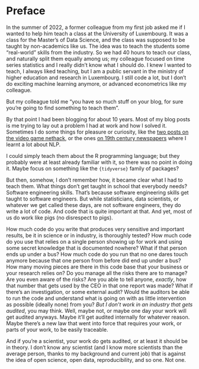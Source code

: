 # Preface {.unnumbered}

In the summer of 2022, a former colleague from my first job asked me if I wanted to
help him teach a class at the University of Luxembourg. It was a class for the
Master's of Data Science, and the class was supposed to be taught by non-academics
like us. The idea was to teach the students some "real-world" skills from the
industry. So we had 40 hours to teach our class, and naturally split them equally
among us; my colleague focused on time series statistics and I really didn't know
what I should do. I knew I wanted to teach, I always liked teaching, but I am a
public servant in the ministry of higher education and research in Luxembourg. I
still code a lot, but I don't do exciting machine learning anymore, or advanced
econometrics like my colleague.

But my colleague told me "you have so much stuff on your blog, for sure you're going
to find something to teach them".

By that point I had been blogging for about 10 years. Most of my blog posts is me trying
to lay out a problem I had at work and how I solved it. Sometimes I do some things
for pleasure or curiosity, like the 
[two posts on the video game nethack](https://www.brodrigues.co/blog/2018-11-03-nethack_analysis/), or the ones 
[on 19th century newspapers](https://www.brodrigues.co/blog/2019-01-04-newspapers/)
where I learnt a lot about NLP.

I could simply teach them about the R programming language; but they probably were at
least already familiar with it, so there was no point in doing it. Maybe focus on
something like the `{tidyverse}` family of packages?

But then, somehow, I don't remember how, it became clear what I had to teach them.
What things don't get taught in school that everybody needs? Software engineering
skills. That's because software engineering skills get taught to software engineers.
But while statisticians, data scientists, or whatever we get called these days, are
not software engineers, they do write a lot of code. And code that is quite important
at that. And yet, most of us do work like pigs (no disrespect to pigs).

How much code do you write that produces very sensitive and important results, be it
in science or in industry, is thoroughly tested? How much code do you use that relies
on a single person showing up for work and using some secret knowledge that is
documented nowhere? What if that person ends up under a bus? How much code do you run
that no one dares touch anymore because that one person from before did end up under
a bus? How many moving pieces are there in this code base that your business or your
research relies on? Do you manage all the risks there are to manage? Are you even
aware of the risks? Are you able to tell anyone, *exactly*, how that number that gets
used by the CEO in that one report was made? What if there's an investigation, or
some external audit? Would the auditors be able to run the code and understand what
is going on with as little intervention as possible (ideally none) from you? *But I
don't work in an industry that gets audited*, you may think. Well, maybe not, or
maybe one day your work will get audited anyways. Maybe it'll get audited internally
for whatever reason. Maybe there's a new law that went into force that requires your
work, or parts of your work, to be easily traceable.

And if you're a scientist, your work do gets audited, or at least it should be in theory.
I don't know any scientist (and I know more scientists than the average person, thanks
to my background and current job) that is against the idea of open science, open data,
reproducibility, and so one. Not one.

